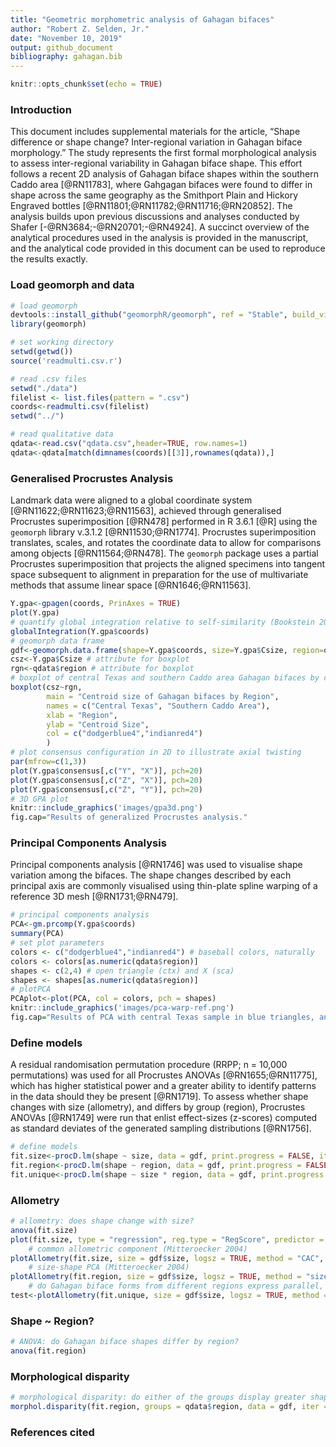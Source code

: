 ```yaml
---
title: "Geometric morphometric analysis of Gahagan bifaces"
author: "Robert Z. Selden, Jr."
date: "November 10, 2019"
output: github_document
bibliography: gahagan.bib
---
```


```r
knitr::opts_chunk$set(echo = TRUE)
```

### Introduction

This document includes supplemental materials for the article, "Shape difference or shape change? Inter-regional variation in Gahagan biface morphology." The study represents the first formal morphological analysis to assess inter-regional variability in Gahagan biface shape. This effort follows a recent 2D analysis of Gahagan biface shapes within the southern Caddo area [@RN11783], where Gahgagan bifaces were found to differ in shape across the same geography as the Smithport Plain and Hickory Engraved bottles [@RN11801;@RN11782;@RN11716;@RN20852]. The analysis builds upon previous discussions and analyses conducted by Shafer [-@RN3684;-@RN20701;-@RN4924]. A succinct overview of the analytical procedures used in the analysis is provided in the manuscript, and the analytical code provided in this document can be used to reproduce the results exactly.

### Load geomorph and data

```r
# load geomorph
devtools::install_github("geomorphR/geomorph", ref = "Stable", build_vignettes = TRUE)
library(geomorph)

# set working directory
setwd(getwd())
source('readmulti.csv.r')

# read .csv files
setwd("./data")
filelist <- list.files(pattern = ".csv")
coords<-readmulti.csv(filelist)
setwd("../")

# read qualitative data
qdata<-read.csv("qdata.csv",header=TRUE, row.names=1)
qdata<-qdata[match(dimnames(coords)[[3]],rownames(qdata)),]
```

### Generalised Procrustes Analysis

Landmark data were aligned to a global coordinate system [@RN11622;@RN11623;@RN11563], achieved through generalised Procrustes superimposition [@RN478] performed in R 3.6.1 [@R] using the `geomorph` library v.3.1.2 [@RN11530;@RN1774]. Procrustes superimposition translates, scales, and rotates the coordinate data to allow for comparisons among objects [@RN11564;@RN478]. The `geomorph` package uses a partial Procrustes superimposition that projects the aligned specimens into tangent space subsequent to alignment in preparation for the use of multivariate methods that assume linear space [@RN1646;@RN11563].

```r
Y.gpa<-gpagen(coords, PrinAxes = TRUE)
plot(Y.gpa)
# quantify global integration relative to self-similarity (Bookstein 2015)
globalIntegration(Y.gpa$coords)
# geomorph data frame
gdf<-geomorph.data.frame(shape=Y.gpa$coords, size=Y.gpa$Csize, region=qdata$region) 
csz<-Y.gpa$Csize # attribute for boxplot
rgn<-qdata$region # attribute for boxplot
# boxplot of central Texas and southern Caddo area Gahagan bifaces by centroid size
boxplot(csz~rgn, 
        main = "Centroid size of Gahagan bifaces by Region",
        names = c("Central Texas", "Southern Caddo Area"),
        xlab = "Region",
        ylab = "Centroid Size",
        col = c("dodgerblue4","indianred4")
        )
# plot consensus configuration in 2D to illustrate axial twisting
par(mfrow=c(1,3))
plot(Y.gpa$consensus[,c("Y", "X")], pch=20)
plot(Y.gpa$consensus[,c("Z", "X")], pch=20)
plot(Y.gpa$consensus[,c("Z", "Y")], pch=20)
# 3D GPA plot
knitr::include_graphics('images/gpa3d.png')
fig.cap="Results of generalized Procrustes analysis."
```

### Principal Components Analysis

Principal components analysis [@RN1746] was used to visualise shape variation among the bifaces. The shape changes described by each principal axis are commonly visualised using thin-plate spline warping of a reference 3D mesh [@RN1731;@RN479]. 

```r
# principal components analysis
PCA<-gm.prcomp(Y.gpa$coords)
summary(PCA)
# set plot parameters
colors <- c("dodgerblue4","indianred4") # baseball colors, naturally
colors <- colors[as.numeric(qdata$region)]
shapes <- c(2,4) # open triangle (ctx) and X (sca)
shapes <- shapes[as.numeric(qdata$region)]
# plotPCA
PCAplot<-plot(PCA, col = colors, pch = shapes)
knitr::include_graphics('images/pca-warp-ref.png')
fig.cap="Results of PCA with central Texas sample in blue triangles, and southern Caddo area in red X's. Reference shapes include the consensus configuration (gray) and the shape at the extreme of each PC in black. Reference shapes do not articulate with any specimens used in this analysis."
```

### Define models

A residual randomisation permutation procedure (RRPP; n = 10,000 permutations) was used for all Procrustes ANOVAs [@RN1655;@RN11775], which has higher statistical power and a greater ability to identify patterns in the data should they be present [@RN1719]. To assess whether shape changes with size (allometry), and differs by group (region), Procrustes ANOVAs [@RN1749] were run that enlist effect-sizes (z-scores) computed as standard deviates of the generated sampling distributions [@RN1756]. 


```r
# define models
fit.size<-procD.lm(shape ~ size, data = gdf, print.progress = FALSE, iter = 9999)
fit.region<-procD.lm(shape ~ region, data = gdf, print.progress = FALSE, iter = 9999)
fit.unique<-procD.lm(shape ~ size * region, data = gdf, print.progress = FALSE, iter = 9999)
```

### Allometry

```r
# allometry: does shape change with size?  
anova(fit.size)
plot(fit.size, type = "regression", reg.type = "RegScore", predictor = log(gdf$size), pch = shapes, col = colors)
    # common allometric component (Mitteroecker 2004)
plotAllometry(fit.size, size = gdf$size, logsz = TRUE, method = "CAC", pch = shapes, col = colors)
    # size-shape PCA (Mitteroecker 2004)
plotAllometry(fit.region, size = gdf$size, logsz = TRUE, method = "size.shape", pch = shapes, col = colors)
    # do Gahagan biface forms from different regions express parallel, convergent, or divergent morphological characteristics?
test<-plotAllometry(fit.unique, size = gdf$size, logsz = TRUE, method = "PredLine", pch = shapes, col = colors)
```

### Shape ~ Region?

```r
# ANOVA: do Gahagan biface shapes differ by region?
anova(fit.region)
```

### Morphological disparity

```r
# morphological disparity: do either of the groups display greater shape variation among individuals relative to the other group?
morphol.disparity(fit.region, groups = qdata$region, data = gdf, iter = 9999)
```

### References cited

